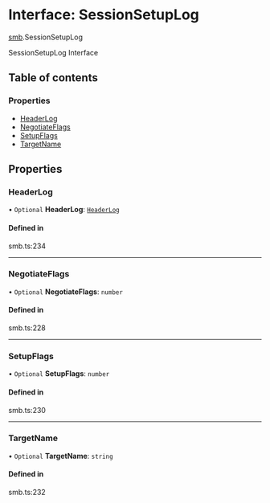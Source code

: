 # Interface: SessionSetupLog

[smb](/templates/protocols/javascript/modules/smb).SessionSetupLog

SessionSetupLog Interface

## Table of contents

### Properties

- [HeaderLog](/templates/protocols/javascript/modules/smb.SessionSetupLog#headerlog)
- [NegotiateFlags](/templates/protocols/javascript/modules/smb.SessionSetupLog#negotiateflags)
- [SetupFlags](/templates/protocols/javascript/modules/smb.SessionSetupLog#setupflags)
- [TargetName](/templates/protocols/javascript/modules/smb.SessionSetupLog#targetname)

## Properties

### HeaderLog

• `Optional` **HeaderLog**: [`HeaderLog`](/templates/protocols/javascript/modules/smb.HeaderLog)

#### Defined in

smb.ts:234

___

### NegotiateFlags

• `Optional` **NegotiateFlags**: `number`

#### Defined in

smb.ts:228

___

### SetupFlags

• `Optional` **SetupFlags**: `number`

#### Defined in

smb.ts:230

___

### TargetName

• `Optional` **TargetName**: `string`

#### Defined in

smb.ts:232
